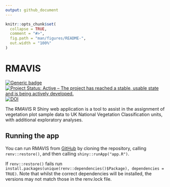 ```yaml
---
output: github_document
---
```


```r
knitr::opts_chunk$set(
  collapse = TRUE,
  comment = "#>",
  fig.path = "man/figures/README-",
  out.width = "100%"
)
```

# RMAVIS

<!-- badges: start -->
[![Generic badge](https://img.shields.io/badge/Version-0.993-green.svg)]()
[![Project Status: Active – The project has reached a stable, usable state and is being actively developed.](https://www.repostatus.org/badges/latest/active.svg)](https://www.repostatus.org/#active)
[![DOI](https://zenodo.org/badge/722095560.svg)](https://zenodo.org/badge/latestdoi/722095560)
<!-- badges: end -->

The RMAVIS R Shiny web application is a tool to assist in the assignment of vegetation plot
sample data to UK National Vegetation Classification units, with additional exploratory analyses.

## Running the app

You can run RMAVIS from [GitHub](https://github.com/ZekeMarshall/RMAVIS) by cloning the 
repository, calling `renv::restore()`, and then calling `shiny::runApp("app.R")`.

If `renv::restore()` fails run `install.packages(unique(renv::dependencies()$Package), dependencies = TRUE)`.
Note that whilst the correct dependencies will be installed, the versions may not match those in the renv.lock file.

